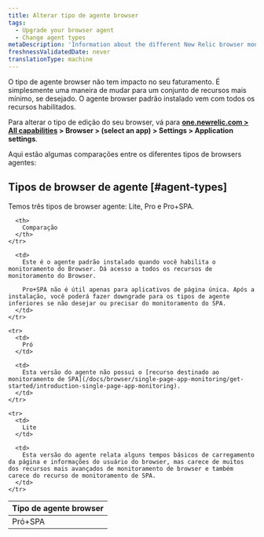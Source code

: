 ```yaml
---
title: Alterar tipo de agente browser
tags:
  - Upgrade your browser agent
  - Change agent types
metaDescription: 'Information about the different New Relic browser monitoring agent types (Lite, Pro, or Pro+SPA).'
freshnessValidatedDate: never
translationType: machine
---
```


O tipo de agente browser não tem impacto no seu faturamento. É simplesmente uma maneira de mudar para um conjunto de recursos mais mínimo, se desejado. O agente browser padrão instalado vem com todos os recursos <InlinePopover type="browser"/>habilitados.

Para alterar o tipo de edição do seu browser, vá para <DNT>**[one.newrelic.com > All capabilities](https://one.newrelic.com/all-capabilities) > Browser > (select an app) > Settings > Application settings**</DNT>.

Aqui estão algumas comparações entre os diferentes tipos de browsers agentes:

## Tipos de browser de agente [#agent-types]

Temos três tipos de browser agente: Lite, Pro e Pro+SPA.

<table>
  <thead>
    <tr>
      <th style={{ width: "150px" }}>
        Tipo de agente browser
      </th>

      <th>
        Comparação
      </th>
    </tr>
  </thead>

  <tbody>
    <tr>
      <td>
        Pró+SPA
      </td>

      <td>
        Este é o agente padrão instalado quando você habilita o monitoramento do Browser. Dá acesso a todos os recursos de monitoramento do Browser.

        Pro+SPA não é útil apenas para aplicativos de página única. Após a instalação, você poderá fazer downgrade para os tipos de agente inferiores se não desejar ou precisar do monitoramento do SPA.
      </td>
    </tr>

    <tr>
      <td>
        Pró
      </td>

      <td>
        Esta versão do agente não possui o [recurso destinado ao monitoramento de SPA](/docs/browser/single-page-app-monitoring/get-started/introduction-single-page-app-monitoring).
      </td>
    </tr>

    <tr>
      <td>
        Lite
      </td>

      <td>
        Esta versão do agente relata alguns tempos básicos de carregamento da página e informações do usuário do browser, mas carece de muitos dos recursos mais avançados de monitoramento de browser e também carece do recurso de monitoramento de SPA.
      </td>
    </tr>
  </tbody>
</table>
